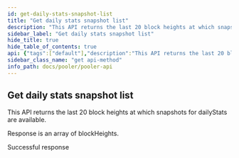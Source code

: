 ```yaml
---
id: get-daily-stats-snapshot-list
title: "Get daily stats snapshot list"
description: "This API returns the last 20 block heights at which snapshots for dailyStats are available."
sidebar_label: "Get daily stats snapshot list"
hide_title: true
hide_table_of_contents: true
api: {"tags":["default"],"description":"This API returns the last 20 block heights at which snapshots for dailyStats are available.\n\nResponse is an array of blockHeights.","responses":{"200":{"description":"Successful response","content":{"application/json":{}}}},"method":"get","path":"/v2-daily-stats/snapshots","servers":[{"url":"http://{{base_url}}"}],"security":[{"apikeyAuth":[]}],"securitySchemes":{"apikeyAuth":{"type":"http","scheme":"apikey"}},"info":{"title":"Pooler API","version":"1.0.0"},"postman":{"name":"Get daily stats snapshot list","description":{"content":"This API returns the last 20 block heights at which snapshots for dailyStats are available.\n\nResponse is an array of blockHeights.","type":"text/plain"},"url":{"path":["v2-daily-stats","snapshots"],"host":["{{baseUrl}}"],"query":[],"variable":[]},"header":[{"key":"Accept","value":"application/json"}],"method":"GET"}}
sidebar_class_name: "get api-method"
info_path: docs/pooler/pooler-api
---
```



## Get daily stats snapshot list



This API returns the last 20 block heights at which snapshots for dailyStats are available.

Response is an array of blockHeights.

<div><ApiTabs><TabItem label={"200"} value={"200"}><div>

Successful response

</div><div><MimeTabs schemaType={"response"}></MimeTabs></div></TabItem></ApiTabs></div>
      